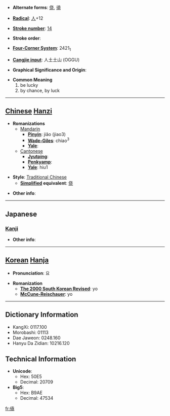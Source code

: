 * '''Alternate forms''': [[侥]], [[徺]]

* '''[[Wiktionary:Chinese radical index| Radical]]''': [[Wiktionary:Chinese radical index 人|人]]+12

* '''[[Wiktionary:Chinese total strokes index|Stroke number]]''': [[Wiktionary:Chinese total strokes index 14|14]]

* '''Stroke order''': 

* '''[[Wiktionary:Chinese four corner index|Four-Corner System]]''': 2421<sub>1</sub>

* '''[[Wiktionary:Chinese Cangjie index|Cangjie input]]''': 人土土山 (OGGU)

* '''Graphical Significance and Origin''': 

* '''Common Meaning'''
*#be lucky
*# by chance, by luck


----

== [[Chinese]] [[Hanzi]] ==

* '''Romanizations'''
** [[Mandarin]]
*** '''[[Pinyin]]''': jiǎo (jiao3)
*** '''[[Wade-Giles]]''': chiao<sup>3</sup>
*** '''[[Yale]]''': 
**[[Cantonese]]
***'''[[Jyutping]]''':
***'''[[Penkyamp]]''': 
***'''[[Yale]]''': hiu1

* '''Style''': [[Traditional Chinese]] 
** '''[[Simplified Chinese|Simplified]] equivalent''': [[侥]]

* '''Other info''': 

----

==Japanese==
===[[Kanji]]===
{{kanji|on readings=[[きょう]] (kyō), [[ぎょう]] (gyō)|kun readings=[[ねがう]] (negau), [[もとめる]] (motomeru)}}

* '''Other info''':  

----

== [[Korean]] [[Hanja]] ==

* '''Pronunciation''': 요

* '''Romanization'''
** '''[[The 2000 South Korean Revised Romanization|The 2000 South Korean Revised]]''': yo
** '''[[McCune-Reischauer]]''': yo

----

== Dictionary Information ==

* KangXi: 0117.100
* Morobashi: 01113
* Dae Jaweon: 0248.160
* Hanyu Da Zidian: 10216.120

== Technical Information ==

* '''Unicode''':
** Hex: 50E5
** Decimal: 20709
* '''Big5''':
** Hex: B9AE
** Decimal: 47534

[[fr:僥]]
